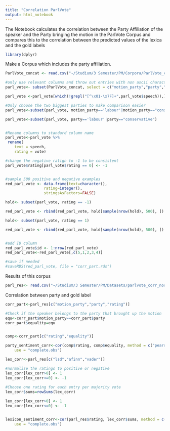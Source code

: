 ---
title: "Correlation ParlVote"
output: html_notebook
---
The Notebook calculates the correlation between the Party Affiliation of the speaker and the Party bringing the motion in the ParlVote Corpus and compares this to the correlation between the predicted values of the lexica and the gold labels
```{r}
library(dplyr)
```


Make a Corpus which includes the party affiliation. 
```{r}
ParlVote_concat <- read.csv("~/Studium/3 Semester/PM/Corpora/ParlVote_concat.csv")
```

```{r}
#only use relevant columns and throw out entries with non ascii characters
parl_vote<- subset(ParlVote_concat, select = c("motion_party","party","speech","vote"))

parl_vote <-parl_vote[which(!grepl("[^\x01-\x7F]+",parl_vote$speech)),]

#Only choose the two biggest parties to make comparison easier
parl_vote<-subset(parl_vote, motion_party=='labour'|motion_party=="conservative")

parl_vote<-subset(parl_vote, party=='labour'|party=="conservative")


#Rename columns to standard column name
parl_vote<-parl_vote %>% 
 rename(
    text = speech,
    rating = vote)

#change the negative ratign to -1 to be consistent 
parl_vote$rating[parl_vote$rating == 0] <- -1


#sample 500 positive and negative examples
red_parl_vote <- data.frame(text=character(),
                 rating=integer(), 
                 stringsAsFactors=FALSE) 

hold<- subset(parl_vote, rating == -1)

red_parl_vote <- rbind(red_parl_vote, hold[sample(nrow(hold), 500), ])

hold<- subset(parl_vote, rating == 1)

red_parl_vote <- rbind(red_parl_vote, hold[sample(nrow(hold), 500), ])


#add ID column
red_parl_vote$id <- 1:nrow(red_parl_vote) 
red_parl_vote<-red_parl_vote[,c(5,1,2,3,4)]

```

```{r}
#save if needed
#saveRDS(red_parl_vote, file = "corr_part.rds")
```


Results of this corpus
```{r}
parl_res<- read.csv("~/Studium/3 Semester/PM/Datasets/parlvote_corr_norm1.csv")
```

Correlation between party and gold label
```{r}

corr_part<-parl_res[c("motion_party","party","rating")]

#Check if the speaker belongs to the party that brought up the motion
equ<-corr_part$motion_party==corr_part$party
corr_part$equality=equ


comp<-corr_part[c("rating","equality")]

party_sentiment_corr<-cor(comp$rating, comp$equality, method = c("pearson"), 
    use = "complete.obs")
```


```{r}
lex_corr<-parl_res[c("lsd","afinn","vader")]

#normalise the ratings to positive or negative
lex_corr[lex_corr>0] <- 1
lex_corr[lex_corr<=0] <- -1
 
#Choose one rating for each entry per majority vote 
lex_corr$sums=rowSums(lex_corr)

lex_corr[lex_corr>0] <- 1
lex_corr[lex_corr<=0] <- -1


lexicon_sentiment_corr<-cor(parl_res$rating, lex_corr$sums, method = c("pearson"), 
    use = "complete.obs")

```
